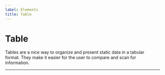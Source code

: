 ```yaml
---
label: Elements
title: Table
---
```



# Table

Tables are a nice way to organize and present static data in a tabular format. They make it easier for the user to compare and scan for information.

---

<ElementLayout element="table" />
